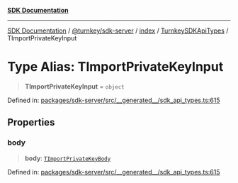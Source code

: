 [**SDK Documentation**](../../../../../../README.mdx)

***

[SDK Documentation](../../../../../../packages.mdx) / [@turnkey/sdk-server](../../../../README.mdx) / [index](../../../README.mdx) / [TurnkeySDKApiTypes](../README.mdx) / TImportPrivateKeyInput

# Type Alias: TImportPrivateKeyInput

> **TImportPrivateKeyInput** = `object`

Defined in: [packages/sdk-server/src/\_\_generated\_\_/sdk\_api\_types.ts:615](https://github.com/tkhq/sdk/blob/3a88af7d1d927c6022706911d6af0f92f1440e00/packages/sdk-server/src/__generated__/sdk_api_types.ts#L615)

## Properties

### body

> **body**: [`TImportPrivateKeyBody`](TImportPrivateKeyBody.mdx)

Defined in: [packages/sdk-server/src/\_\_generated\_\_/sdk\_api\_types.ts:615](https://github.com/tkhq/sdk/blob/3a88af7d1d927c6022706911d6af0f92f1440e00/packages/sdk-server/src/__generated__/sdk_api_types.ts#L615)
